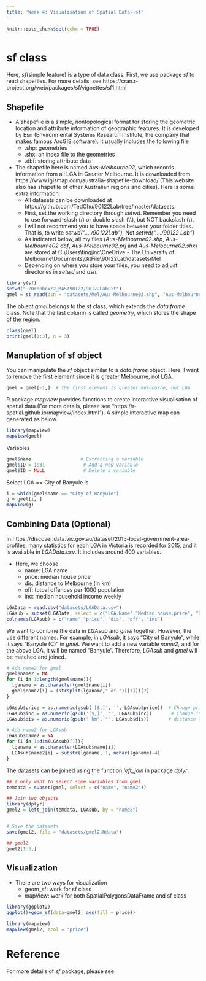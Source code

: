 ```yaml
---
title: 'Week 4: Visualisation of Spatial Data--sf'
---
```


<div style="margin-bottom:50px;">
```r
knitr::opts_chunk$set(echo = TRUE)
```

</div>



# sf class 

Here, *sf*(simple feature) is a type of data class. First, we use package *sf* to read shapefiles. 
For more details, see https://cran.r-project.org/web/packages/sf/vignettes/sf1.html

## Shapefile


* A shapefile is a simple, nontopological format for storing the geometric location and attribute information of geographic features. It is developed by Esri (Environmental Systems Research Institute, the company that makes famous ArcGIS software). It usually includes the following file
  + .shp:  	geometries
  + .shx:  	an index file to the geometries
  + .dbf:	  storing attribute data

* The shapefile here is named *Aus-Melbourne02*, which records information from all LGA in Greater Melbourne. It is downloaded from https://www.igismap.com/australia-shapefile-download/ (This website also has shapefile of other Australian regions and cities). Here is some extra information: 
  + All datasets can be downloaded at https://github.com/TedChu/90122Lab/tree/master/datasets. 
  + First, set the working directory through *setwd*. Remember you need to use forward-slash (/) or double slash (\\\\), but NOT backslash (\\).
  + I will not recommend you to have space between your folder titles. That is, to write *setwd("..../90122Lab")*, Not *setwd("..../90122 Lab")*
  + As indicated below, all my files (*Aus-Melbourne02.shp*, *Aus-Melbourne02.dbf*, *Aus-Melbourne02.prj* and *Aus-Melbourne02.shx*) are stored at C:\\Users\\tingjinc\\OneDrive - The University of Melbourne\\Documents\\GitFile\\90122Lab\\datasets\\Mel
  + Depending on where you store your files, you need to adjust directories in *setwd* and *dsn*. 

```r
library(sf)
setwd("~/Dropbox/2_MAST90122/90122LabGit")
gmel = st_read(dsn = "datasets/Mel/Aus-Melbourne02.shp", "Aus-Melbourne02")
```


The object *gmel* belongs to the *sf* class, which extends the *data.frame* class. Note that the last column is called *geometry*, which stores the shape of the region. 
```r
class(gmel) 
print(gmel[1:3], n = 3)
```

## Manuplation of sf object


You can manipulate the *sf* object similar to a *data.frame* object. Here, I want to remove the first element since it is greater Melbourne, not LGA. 
```r
gmel = gmel[-1,]  # the first element is greater melbourne, not LGA
```

R package *mapview* provides functions to create interactive visualisation of spatial data.(For more details, please see "https://r-spatial.github.io/mapview/index.html").  A simple interactive map can generated as below.
```r
library(mapview)
mapView(gmel)
```

Variables
```r
gmel$name                  # Extracting a variable
gmel$ID = 1:31              # Add a new variable
gmel$ID = NULL              # Delete a variable
```

Select LGA == City of Banyule is 
```r
i = which(gmel$name == "City of Banyule")
g = gmel[i, ]
mapView(g)
```


## Combining Data (Optional)


In https://discover.data.vic.gov.au/dataset/2015-local-government-area-profiles, many statistics for each LGA in Victoria is recorded for 2015, and it is available in *LGAData.csv*. It includes around 400 variables. 

* Here, we choose
  + name: LGA name
  + price: median house price
  + dis: distance to Melbourne (in km)
  + off: totoal offences per 1000 population
  + inc: median household income weekly


```r
LGAData = read.csv("datasets/LGAData.csv")
LGAsub = subset(LGAData, select = c("LGA.Name","Median.house.price", "Distance.to.Melbourne", "Total.offences.per.1.000.population", "Median.household.income"))
colnames(LGAsub) = c("name","price", "dis", "off", "inc")
```

We want to combine the data in *LGAsub* and *gmel* together. However, the use different names. For example, in *LGAsub*, it says "City of Banyule", while it says "Banyule (C)" in *gmel*. We want to add a new variable *name2*, and for the above LGA, it will be named "Banyule".  Therefore, *LGAsub* and *gmel* will be matched and joined. 
```r
# Add name2 for gmel
gmel$name2 = NA
for (i in 1:length(gmel$name)){
  lganame = as.character(gmel$name[i])
  gmel$name2[i] = (strsplit(lganame," of ")[[1]])[2]
}

LGAsub$price = as.numeric(gsub('[$,]', '', LGAsub$price))  # Change price from dollar form to numbers
LGAsub$inc = as.numeric(gsub('[$,]', '', LGAsub$inc))       # Change income from dollar form to numbers
LGAsub$dis = as.numeric(gsub(" km", "", LGAsub$dis))       # distance to numeric

# Add name2 for LGAsub
LGAsub$name2 = NA
for (i in 1:dim(LGAsub)[1]){
  lganame = as.character(LGAsub$name[i])
  LGAsub$name2[i] = substr(lganame, 1, nchar(lganame)-4)
}


```


The datasets can be joined using the function *left_join* in package *dplyr*. 
```r
## I only want to select some variables from gmel
temdata = subset(gmel, select = c("name", "name2"))

## Join two objects
library(dplyr)
gmel2 = left_join(temdata, LGAsub, by = "name2")


# Save the datasets
save(gmel2, file = "datasets/gmel2.Rdata")   

## gmel2 
gmel2[1:3,]
```



## Visualization


* There are two ways for visualization
  + geom_sf:   work for sf class
  + mapView:   work for both SpatialPolygonsDataFrame and sf class



```r
library(ggplot2)
ggplot()+geom_sf(data=gmel2, aes(fill = price))

```



```r
library(mapview)
mapView(gmel2, zcol = "price")
```

# Reference
For more details of *sf* package, please see 